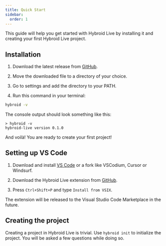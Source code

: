 ```yaml
---
title: Quick Start
sidebar:
  order: 1
---
```


This guide will help you get started with Hybroid Live by installing it and creating your first Hybroid Live project.

## Installation

1. Download the latest release from [GitHub](https://github.com/pewpewlive/hybroid-live/releases/latest).

2. Move the downloaded file to a directory of your choice.

3. Go to settings and add the directory to your PATH.

4. Run this command in your terminal:

```bash
hybroid -v
```

The console output should look something like this:

```
> hybroid -v
hybroid-live version 0.1.0
```

And voilà! You are ready to create your first project!

## Setting up VS Code

1. Download and install [VS Code](https://code.visualstudio.com/) or a fork like VSCodium, Cursor or Windsurf.

2. Download the Hybroid Live extension from [GitHub](https://github.com/pewpewlive/hybroid-vscode/releases/latest).

3. Press `Ctrl+Shift+P` and type `Install from VSIX`.

The extension will be released to the Visual Studio Code Marketplace in the future.

## Creating the project

Creating a project in Hybroid Live is trivial. Use `hybroid init` to initialize the project. You will be asked a few questions while doing so.
